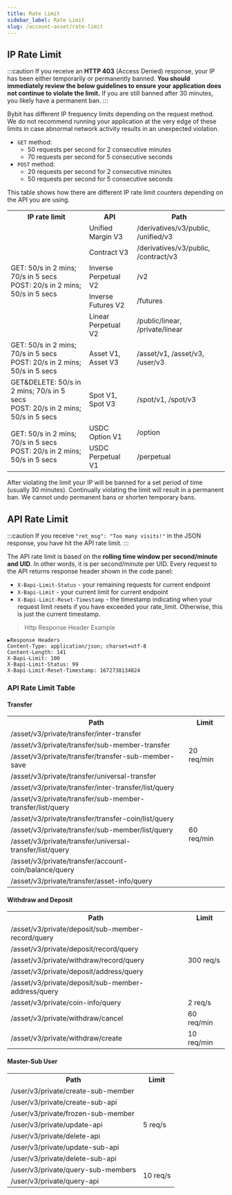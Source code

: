 ```yaml
---
title: Rate Limit
sidebar_label: Rate Limit
slug: /account-asset/rate-limit
---
```


## IP Rate Limit
:::caution
If you receive an **HTTP 403** (Access Denied) response, your IP has been either temporarily or permanently banned.
**You should immediately review the below guidelines to ensure your application does not continue to violate the limit.**
If you are still banned after 30 minutes, you likely have a permanent ban.
:::

Bybit has different IP frequency limits depending on the request method. We do not recommend running your application
at the very edge of these limits in case abnormal network activity results in an unexpected violation.

* `GET` method:
  * 50 requests per second for 2 consecutive minutes
  * 70 requests per second for 5 consecutive seconds
* `POST` method:
  * 20 requests per second for 2 consecutive minutes
  * 50 requests per second for 5 consecutive seconds

This table shows how there are different IP rate limit counters depending on the API you are using.

<span class="blocky_table">
<table border="0.8">
    <tr>
        <th>IP rate limit</th><th>API</th><th>Path</th>
    </tr>
    <tr>
        <td rowSpan="5">GET: 50/s in 2 mins; 70/s in 5 secs<br/>POST: 20/s in 2 mins; 50/s in 5 secs</td><td>Unified Margin V3</td><td>/derivatives/v3/public, /unified/v3</td>
    </tr>
    <tr>
        <td>Contract V3</td><td>/derivatives/v3/public, /contract/v3</td>
    </tr>
    <tr>
        <td>Inverse Perpetual V2</td><td>/v2</td>
    </tr>
    <tr>
        <td>Inverse Futures V2</td><td>/futures</td>
    </tr>
    <tr>
        <td>Linear Perpetual V2</td><td>/public/linear, /private/linear</td>
    </tr>
    <tr>
        <td>GET: 50/s in 2 mins; 70/s in 5 secs<br/>POST: 20/s in 2 mins; 50/s in 5 secs</td><td>Asset V1, Asset V3</td><td>/asset/v1, /asset/v3, /user/v3</td>
    </tr>
    <tr>
        <td>GET&DELETE: 50/s in 2 mins; 70/s in 5 secs<br/>POST: 20/s in 2 mins; 50/s in 5 secs</td><td>Spot V1, Spot V3</td><td>/spot/v1, /spot/v3</td>
    </tr>
    <tr>
        <td rowSpan="2">GET: 50/s in 2 mins; 70/s in 5 secs<br/>POST: 20/s in 2 mins; 50/s in 5 secs</td><td>USDC Option V1</td><td>/option</td>
    </tr>
    <tr>
        <td>USDC Perpetual V1</td><td>/perpetual</td>
    </tr>
</table>
</span>

After violating the limit your IP will be banned for a set period of time (usually 30 minutes). Continually violating
the limit will result in a permanent ban. We cannot undo permanent bans or shorten temporary bans.

## API Rate Limit
:::caution
If you receive `"ret_msg": "Too many visits!"` in the JSON response, you have hit the API rate limit.
:::

The API rate limit is based on the **rolling time window per second/minute and UID**. In other words, it is per second/minute per UID.
Every request to the API returns response header shown in the code panel:
* `X-Bapi-Limit-Status` - your remaining requests for current endpoint
* `X-Bapi-Limit` - your current limit for current endpoint
* `X-Bapi-Limit-Reset-Timestamp` - the timestamp indicating when your request limit resets if you have exceeded your rate_limit. Otherwise, this is just the current timestamp.

> Http Response Header Example

```http
▶Response Headers
Content-Type: application/json; charset=utf-8
Content-Length: 141
X-Bapi-Limit: 100
X-Bapi-Limit-Status: 99
X-Bapi-Limit-Reset-Timestamp: 1672738134824
```

### API Rate Limit Table
#### Transfer
<span class="blocky_table">
<table border="0.8">
    <tr>
        <th>Path</th><th>Limit</th>
    </tr>
    <tr>
        <td>/asset/v3/private/transfer/inter-transfer</td><td rowSpan="4">20 req/min</td>
    </tr>
    <tr>
        <td>/asset/v3/private/transfer/sub-member-transfer</td>
    </tr>
    <tr>
        <td>/asset/v3/private/transfer/transfer-sub-member-save</td>
    </tr>
    <tr>
        <td>/asset/v3/private/transfer/universal-transfer</td>
    </tr>
    <tr>
        <td>/asset/v3/private/transfer/inter-transfer/list/query</td><td rowSpan="7">60 req/min</td>
    </tr>
    <tr>
        <td>/asset/v3/private/transfer/sub-member-transfer/list/query</td>
    </tr>
    <tr>
        <td>/asset/v3/private/transfer/transfer-coin/list/query</td>
    </tr>
    <tr>
        <td>/asset/v3/private/transfer/sub-member/list/query</td>
    </tr>
    <tr>
        <td>/asset/v3/private/transfer/universal-transfer/list/query</td>
    </tr>
    <tr>
        <td>/asset/v3/private/transfer/account-coin/balance/query</td>
    </tr>
    <tr>
        <td>/asset/v3/private/transfer/asset-info/query</td>
    </tr>
</table>
</span>

#### Withdraw and Deposit
<span class="blocky_table">
<table border="0.8">
    <tr>
        <th>Path</th><th>Limit</th>
    </tr>
    <tr>
        <td>/asset/v3/private/deposit/sub-member-record/query</td><td rowSpan="5">300 req/s</td>
    </tr>
    <tr>
        <td>/asset/v3/private/deposit/record/query</td>
    </tr>
    <tr>
        <td>/asset/v3/private/withdraw/record/query</td>
    </tr>
    <tr>
        <td>/asset/v3/private/deposit/address/query</td>
    </tr>
    <tr>
        <td>/asset/v3/private/deposit/sub-member-address/query</td>
    </tr>
    <tr>
        <td>/asset/v3/private/coin-info/query</td><td>2 req/s</td>
    </tr>
    <tr>
        <td>/asset/v3/private/withdraw/cancel</td><td>60 req/min</td>
    </tr>
    <tr>
        <td>/asset/v3/private/withdraw/create</td><td>10 req/min</td>
    </tr>
</table>
</span>

#### Master-Sub User
<span class="blocky_table">
<table border="0.8">
    <tr>
        <th>Path</th><th>Limit</th>
    </tr>
    <tr>
        <td>/user/v3/private/create-sub-member</td><td rowSpan="7">5 req/s</td>
    </tr>
    <tr>
        <td>/user/v3/private/create-sub-api</td>
    </tr>
    <tr>
        <td>/user/v3/private/frozen-sub-member</td>
    </tr>
    <tr>
        <td>/user/v3/private/update-api</td>
    </tr>
    <tr>
        <td>/user/v3/private/delete-api</td>
    </tr>
    <tr>
        <td>/user/v3/private/update-sub-api</td>
    </tr>
    <tr>
        <td>/user/v3/private/delete-sub-api</td>
    </tr>
    <tr>
        <td>/user/v3/private/query-sub-members</td><td rowSpan="2">10 req/s</td>
    </tr>
    <tr>
        <td>/user/v3/private/query-api</td>
    </tr>
</table>
</span>